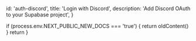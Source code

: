 
  id: 'auth-discord',
  title: 'Login with Discord',
  description: 'Add Discord OAuth to your Supabase project',
}

  if (process.env.NEXT_PUBLIC_NEW_DOCS === 'true') {
    return oldContent()
  }
  return <Layout meta={meta} children={children} />
}

